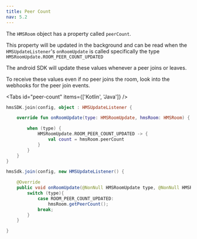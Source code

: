 ```yaml
---
title: Peer Count
nav: 5.2
---
```


The `HMSRoom` object has a property called `peerCount`.

This property will be updated in the background and can be read when the `HMSUpdateListener`'s `onRoomUpdate` is called specifically the type `HMSRoomUpdate.ROOM_PEER_COUNT_UPDATED`

The android SDK will update these values whenever a peer joins or leaves.

To receive these values even if no peer joins the room, look into the webhooks for the peer join events.

<Tabs id="peer-count" items={['Kotlin', 'Java']} />

<Tab id='peer-count-0'>

```kotlin
hmsSDK.join(config, object : HMSUpdateListener {

    override fun onRoomUpdate(type: HMSRoomUpdate, hmsRoom: HMSRoom) {

        when (type) {
            HMSRoomUpdate.ROOM_PEER_COUNT_UPDATED -> {
                val count = hmsRoom.peerCount
            }
        }
    }
}

```

</Tab>

<Tab id='peer-count-1'>

```java
hmsSdk.join(config, new HMSUpdateListener() {

    @Override
    public void onRoomUpdate(@NonNull HMSRoomUpdate type, @NonNull HMSRoom hmsRoom) {
        switch (type){
            case ROOM_PEER_COUNT_UPDATED:
                hmsRoom.getPeerCount();
            break;
        }
    }

}

```

</Tab>
